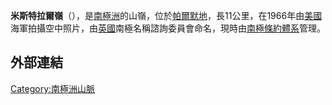 {{expand|time=2014-11-16T10:26:28+00:00}}
{{coord|69|33|S|68|4|W|source:GNIS|display=title}}

'''米斯特拉爾嶺'''（{{lang-en|Mistral Ridge}}），是[[南極洲|南極洲]]的山嶺，位於[[帕爾默地|帕爾默地]]，長11公里，在1966年由[[美國|美國]]海軍拍攝空中照片，由[[英國|英國]]南極名稱諮詢委員會命名，現時由[[南極條約體系|南極條約體系]]管理。

==外部連結==
{{cite gnis | type = antarid | id = 10074| name = Mistral Ridge | accessdate = 2013-10-25}}

{{Antarctica-geo-stub}}
[[Category:南極洲山脈|Category:南極洲山脈]]